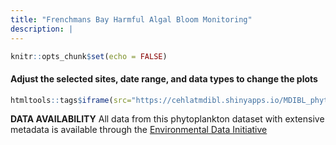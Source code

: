 ```yaml
---
title: "Frenchmans Bay Harmful Algal Bloom Monitoring"
description: |
---
```


```r
knitr::opts_chunk$set(echo = FALSE)
```
#### Adjust the selected sites, date range, and data types to change the plots
```r
htmltools::tags$iframe(src="https://cehlatmdibl.shinyapps.io/MDIBL_phyto_sub_download/", height = "1500px", width = "100%", `data-external` = "1")
```

**DATA AVAILABILITY**
All data from this phytoplankton dataset with extensive metadata is available through the [Environmental Data Initiative]()

